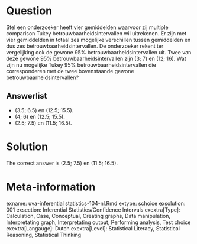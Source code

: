 Question
========

Stel een onderzoeker heeft vier gemiddelden waarvoor zij multiple comparison Tukey betrouwbaarheidsintervallen wil uitrekenen. Er zijn met vier gemiddelden in totaal zes mogelijke verschillen tussen gemiddelden en dus zes betrouwbaarheidsintervallen. De onderzoeker rekent ter vergelijking ook de gewone 95% betrouwbaarheidsintervallen uit. Twee van deze gewone 95% betrouwbaarheidsintervallen zijn (3; 7) en (12; 16). Wat zijn nu mogelijke Tukey 95% betrouwbaarheidsintervallen die corresponderen met de twee bovenstaande gewone betrouwbaarheidsintervallen? 

Answerlist
----------
* (3.5; 6.5) en (12.5; 15.5).
* (4; 6) en (12.5; 15.5).
* (2.5; 7.5) en (11.5; 16.5).

Solution
========

The correct answer is  (2.5; 7.5) en (11.5; 16.5). 

Meta-information
================
exname: uva-inferential statistics-104-nl.Rmd 
extype: schoice 
exsolution: 001 
exsection: Inferential Statistics/Confidence Intervals
exextra[Type]: Calculation, Case, Conceptual, Creating graphs, Data manipulation, Interpretating graph, Interpretating output, Performing analysis, Test choice 
exextra[Langauge]: Dutch 
exextra[Level]: Statistical Literacy, Statistical Reasoning, Statistical Thinking 

